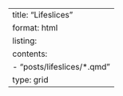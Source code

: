 ---
title: "Lifeslices"
format: html
listing: 
  contents: 
    - "posts/lifeslices/*.qmd"
  type: grid
---